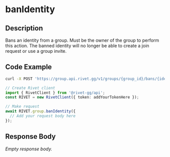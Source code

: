 
# banIdentity

## Description

Bans an identity from a group. Must be the owner of the group to perform this action. The banned identity will no longer be able to create a join request or use a group invite.


## Code Example

<CodeGroup title='Request' tag='POST' label='https://group.api.rivet.gg/v1/groups/{group_id}/bans/{identity_id}'>

```bash {{ title: 'cURL' }}
curl -X POST 'https://group.api.rivet.gg/v1/groups/{group_id}/bans/{identity_id}'
```

```ts
// Create Rivet client
import { RivetClient } from '@rivet-gg/api';
const RIVET = new RivetClient({ token: addYourTokenHere });

// Make request
await RIVET.group.banIdentity({
  // Add your request body here
});
```

</CodeGroup>


## Response Body

_Empty response body._

